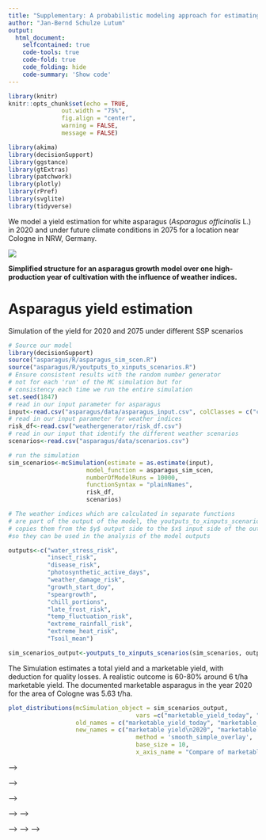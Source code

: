 ```yaml
---
title: "Supplementary: A probabilistic modeling approach for estimating white asparagus yield under future climate scenarios in Germany"
author: "Jan-Bernd Schulze Lutum"
output:
  html_document:
    selfcontained: true
    code-tools: true
    code-fold: true
    code_folding: hide
    code-summary: 'Show code'
---
```


```r
library(knitr)
knitr::opts_chunk$set(echo = TRUE,
               out.width = "75%", 
               fig.align = "center", 
               warning = FALSE, 
               message = FALSE) 

library(akima)
library(decisionSupport)
library(ggstance)
library(gtExtras)
library(patchwork)
library(plotly)
library(rPref)
library(svglite)
library(tidyverse)

```

We model a yield estimation for white asparagus (_Asparagus officinalis_ L.) in 2020 and under future climate conditions in 2075 for a location near Cologne in NRW, Germany. 

![](asparagus/Figures/conceptual.png)

**Simplified structure for an asparagus growth model over one high-production year of cultivation with the influence of weather indices. **

# Asparagus yield estimation

Simulation of the yield for 2020 and 2075 under different SSP scenarios

```r
# Source our model
library(decisionSupport)
source("asparagus/R/asparagus_sim_scen.R")
source("asparagus/R/youtputs_to_xinputs_scenarios.R")
# Ensure consistent results with the random number generator
# not for each 'run' of the MC simulation but for 
# consistency each time we run the entire simulation 
set.seed(1847)
# read in our input parameter for asparagus
input<-read.csv("asparagus/data/asparagus_input.csv", colClasses = c("character", "character", "character", "character", "numeric", "character","numeric"), sep = ",", dec = ".")
# read in our input parameter for weather indices
risk_df<-read.csv("weathergenerator/risk_df.csv")
# read in our input that identify the different weather scenarios
scenarios<-read.csv("asparagus/data/scenarios.csv")
```

```r
# run the simulation
sim_scenarios<-mcSimulation(estimate = as.estimate(input),
                      model_function = asparagus_sim_scen,
                      numberOfModelRuns = 10000,
                      functionSyntax = "plainNames",
                      risk_df,
                      scenarios) 
```

```r
# The weather indices which are calculated in separate functions 
# are part of the output of the model, the youtputs_to_xinputs_scenarios function
# copies them from the $y$ output side to the $x$ input side of the output lists
#so they can be used in the analysis of the model outputs

outputs<-c("water_stress_risk",
           "insect_risk",
           "disease_risk",
           "photosynthetic_active_days",
           "weather_damage_risk",
           "growth_start_doy",
           "speargrowth",
           "chill_portions",
           "late_frost_risk",
           "temp_fluctuation_risk",
           "extreme_rainfall_risk",
           "extreme_heat_risk",
           "Tsoil_mean")

sim_scenarios_output<-youtputs_to_xinputs_scenarios(sim_scenarios, outputs)

```

The Simulation estimates a total yield and a marketable yield, with deduction for quality losses. A realistic outcome is 60-80% around 6 t/ha marketable yield. The documented marketable asparagus in the year 2020 for the area of Cologne was 5.63 t/ha.

```r
plot_distributions(mcSimulation_object = sim_scenarios_output, 
                                    vars =c("marketable_yield_today", "marketable_yield_ssp1", "marketable_yield_ssp2", "marketable_yield_ssp3", "marketable_yield_ssp5"),
                   old_names = c("marketable_yield_today", "marketable_yield_ssp1", "marketable_yield_ssp2", "marketable_yield_ssp3", "marketable_yield_ssp5"),
                   new_names = c("marketable yield\n2020", "marketable yield\n2075 SSP1 scenario", "marketable yield\n2075 SSP2 scenario", "marketable yield\n2075 SSP3 scenario", "marketable yield\n2075 SSP5 scenario"),
                                    method = 'smooth_simple_overlay', 
                                    base_size = 10, 
                                    x_axis_name = "Compare of marketable yield outcomes")
```

<!-- For private schools:  -->

<!-- ```{r plot_dist_private, warning=FALSE, message=FALSE} -->
<!-- source("functions/plot_distributions.R") -->
<!-- plot_distributions(mcSimulation_object = garden_simulation_results,  -->
<!--                                     vars = c("NPV_garden_inclusive","NPV_garden_STEM_inclusive"), -->
<!--                    old_names = c("NPV_garden_inclusive","NPV_garden_STEM_inclusive"), -->
<!--                    new_names = c("NPV private school passive garden","NPV private school STEM garden"), -->
<!--                                     method = 'smooth_simple_overlay',  -->
<!--                                     base_size = 7,  -->
<!--                                     x_axis_name = "Comparative NPV outcomes") -->
<!-- ``` -->

<!-- The same results again but this time as boxplots: -->

<!-- ```{r plot_boxplot_public_private, warning=FALSE, message=FALSE} -->
<!-- source("functions/plot_distributions.R") -->
<!-- plot_distributions(mcSimulation_object = garden_simulation_results,  -->
<!--                    vars = c("NPV_garden_inclusive","NPV_garden_STEM_inclusive", "NPV_garden_public_school_inclusive", "NPV_garden_STEM_public_school_inclusive"), -->
<!--                    old_names = c("NPV_garden_inclusive","NPV_garden_STEM_inclusive", "NPV_garden_public_school_inclusive", "NPV_garden_STEM_public_school_inclusive"), -->
<!--                    new_names = c("Private school passive garden","Private school STEM garden", "Public school passive garden", "Public school STEM garden"), -->
<!--                                     method = "boxplot",  -->
<!--                                     base_size = 11,  -->
<!--                                     x_axis_name = "Net Present Value (NPV) outcomes (million VND)") -->

<!-- # ggsave("figures/Fig_3_Boxplots.png", width = 15, height = 8, units = "cm") -->
<!-- ``` -->

<!-- As boxplots and distributions for public schools: -->

<!-- ```{r plot_distboxplot_public, warning=FALSE, message=FALSE} -->
<!-- source("functions/plot_distributions.R") -->
<!-- plot_distributions(mcSimulation_object = garden_simulation_results,  -->
<!--                                     vars = c("NPV_garden_public_school_inclusive", "NPV_garden_STEM_public_school_inclusive"), -->
<!--                    old_names = c("NPV_garden_public_school_inclusive", "NPV_garden_STEM_public_school_inclusive"), -->
<!--                    new_names = c("NPV public school garden", "NPV public school garden with STEM"), -->
<!--                                     method = "boxplot_density",  -->
<!--                                     base_size = 7,  -->
<!--                                     x_axis_name = "NPV outcomes") -->
<!-- ``` -->

<!-- As boxplots and distributions for private schools: -->

<!-- ```{r plot_distboxplot_private, warning=FALSE, message=FALSE} -->
<!-- source("functions/plot_distributions.R") -->
<!-- plot_distributions(mcSimulation_object = garden_simulation_results,  -->
<!--                                     vars = c("NPV_garden_inclusive","NPV_garden_STEM_inclusive"), -->
<!--                    old_names = c("NPV_garden_inclusive","NPV_garden_STEM_inclusive"), -->
<!--                    new_names = c("Private school garden","Private school with STEM"), -->
<!--                                     method = "boxplot_density",  -->
<!--                                     base_size = 7,  -->
<!--                                     x_axis_name = "NPV outcomes") -->
<!-- ``` -->

<!-- ## Summary of results for the decision -->

<!-- Summary of the NPVs for the passive education garden and STEM options for private schools: -->

<!-- ```{r summary_private_decision, warning=FALSE, message=FALSE} -->
<!-- # Summary for private school passive and STEM gardens -->
<!-- summary(garden_simulation_results$y[1:2]) #"NPV_garden_inclusive"                    "NPV_garden_STEM_inclusive" -->
<!-- ``` -->


<!-- ```{r percentiles_private_decision, warning=FALSE, message=FALSE} -->
<!-- # Calculate the 5th and 95th percentiles for both scenarios -->
<!-- quantile(garden_simulation_results$y$NPV_garden_inclusive, probs = c(0.05, 0.95)) -->
<!-- quantile(garden_simulation_results$y$NPV_garden_STEM_inclusive, probs = c(0.05, 0.95)) -->
<!-- ``` -->

<!-- Summary of the NPVs for the passive education garden and STEM options for public schools: -->

<!-- ```{r summary_public_decision, warning=FALSE, message=FALSE} -->
<!-- # Summary for public school passive and STEM gardens -->
<!-- summary(garden_simulation_results$y[3:4]) #"NPV_garden_public_school_inclusive"      "NPV_garden_STEM_public_school_inclusive" -->
<!-- ``` -->

<!-- ```{r percentiles_public_decision, warning=FALSE, message=FALSE} -->
<!-- # Calculate the 5th and 95th percentiles for both scenarios -->
<!-- quantile(garden_simulation_results$y$NPV_garden_public_school_inclusive, probs = c(0.05, 0.95)) -->
<!-- quantile(garden_simulation_results$y$NPV_garden_STEM_public_school_inclusive, probs = c(0.05, 0.95)) -->
<!-- ``` -->

<!-- ## Child health outcomes -->

<!-- Summary of the child health outcomes for private and public schools: -->

<!-- ```{r summary_child_health, warning=FALSE, message=FALSE} -->
<!-- summary(garden_simulation_results$y[10:11]) #"health" "health_STEM"  -->
<!-- ``` -->

<!-- ```{r percentiles_child_health, warning=FALSE, message=FALSE} -->
<!-- # Calculate the 5th and 95th percentiles for both scenarios -->
<!-- quantile(garden_simulation_results$y$health, probs = c(0.05, 0.95)) -->
<!-- quantile(garden_simulation_results$y$health_STEM, probs = c(0.05, 0.95)) -->
<!-- ``` -->

<!-- ```{r plot_boxplot_health_public_private, warning=FALSE, message=FALSE} -->

<!-- # 9 #"biodiversity"   -->
<!-- # 10:11 "health" "health_STEM"  -->
<!-- # 12:13 costs # "total_costs" "total_costs_STEM" -->

<!-- plot_distributions(mcSimulation_object = garden_simulation_results,  -->
<!--                    vars = c("health", "health_STEM"), -->
<!--                    old_names = c("health", "health_STEM"), -->
<!--                    new_names = c("Health effect passive garden", "Health effect STEM garden"), -->
<!--                                     method = "boxplot",  -->
<!--                                     base_size = 11,  -->
<!--                                     x_axis_name = "Net Present Value (NPV) outcomes (million VND)") -->

<!-- # ggsave("figures/Fig_3_Boxplots.png", width = 15, height = 8, units = "cm") -->
<!-- ``` -->

<!-- ## Biodiversity outcomes -->

<!-- Summary of the biodiversity outcomes for the passive education garden and STEM options for private and public schools: -->

<!-- ```{r summary_biodiversity, warning=FALSE, message=FALSE} -->
<!-- summary(garden_simulation_results$y[9]) #"biodiversity" -->
<!-- ``` -->

<!-- ```{r percentiles_biodiversity, warning=FALSE, message=FALSE} -->
<!-- # Calculate the 5th and 95th percentiles for both scenarios -->
<!-- quantile(garden_simulation_results$y$biodiversity, probs = c(0.05, 0.95)) -->
<!-- ``` -->

<!-- ```{r plot_boxplot_biodiversity_public_private, warning=FALSE, message=FALSE} -->

<!-- # 9 #"biodiversity"   -->
<!-- # 10:11 "health" "health_STEM"  -->
<!-- # 12:13 costs # "total_costs" "total_costs_STEM" -->

<!-- plot_distributions(mcSimulation_object = garden_simulation_results,  -->
<!--                    vars = c("biodiversity"), -->
<!--                    old_names = c("biodiversity"), -->
<!--                    new_names = c("Environmental effect of garden"), -->
<!--                                     method = "boxplot",  -->
<!--                                     base_size = 11,  -->
<!--                                     x_axis_name = "Net Present Value (NPV) outcomes (million VND)") -->

<!-- # ggsave("figures/Fig_3_Boxplots.png", width = 15, height = 8, units = "cm") -->
<!-- ``` -->

<!-- ## Summary of costs #### -->

<!-- Total expected costs for a school garden with and without STEM education: -->

<!-- ```{r summary_costs, warning=FALSE, message=FALSE} -->
<!-- summary(garden_simulation_results$y[12:13])# "total_costs" "total_costs_STEM" -->
<!-- ``` -->

<!-- ## Cash flows -->

<!-- First year expected costs for a school garden: -->

<!-- ```{r summary_first_year_costs, warning=FALSE, message=FALSE} -->
<!-- summary(garden_simulation_results$y$Cashflow_garden1) -->
<!-- ``` -->

<!-- First year expected costs for a school garden with STEM education: -->

<!-- ```{r summary_first_year_costs_stem, warning=FALSE, message=FALSE} -->
<!-- summary(garden_simulation_results$y$Cashflow_garden_STEM1) -->
<!-- ``` -->

<!-- Cash flow plots of the garden option without formal STEM education. These are the expected returns for public and private schools over the intervention. -->

<!-- ```{r cashflow_garden, warning=FALSE, message=FALSE} -->
<!-- # Cashflow of the private garden option without formal STEM education -->

<!-- source("functions/plot_cashflow.R") -->
<!-- plot_cashflow_garden <- plot_cashflow(mcSimulation_object = garden_simulation_results,  -->
<!--               cashflow_var_name = "Cashflow_garden",  -->
<!--               facet_labels = "Private school passive garden") +  -->
<!--   theme(legend.position = "none", axis.title.y = element_blank(), -->
<!--         axis.title.x = element_blank(),  -->
<!--   axis.text.x = element_blank(), -->
<!--   axis.ticks.x = element_blank())   -->

<!-- # Cashflow of the private garden option with formal STEM education -->
<!-- source("functions/plot_cashflow.R") -->
<!-- plot_cashflow_STEM <- plot_cashflow(mcSimulation_object = garden_simulation_results,  -->
<!--               cashflow_var_name = "Cashflow_garden_STEM",  -->
<!--               facet_labels = "Private school STEM garden")+ -->
<!--   labs(y = "Cashflow (million VND)") +  -->
<!--   theme(legend.position = "none")   -->


<!-- # Cashflow of the public garden option without formal STEM education -->
<!-- plot_cashflow_garden_public <- plot_cashflow(mcSimulation_object = garden_simulation_results,  -->
<!--               cashflow_var_name = "Cashflow_garden_public",  -->
<!--               facet_labels = "Public school passive garden") +  -->
<!--   theme(legend.position = "none", axis.title.y = element_blank(), -->
<!--         axis.title.x = element_blank(),  -->
<!--   axis.text.x = element_blank(), -->
<!--   axis.ticks.x = element_blank(), -->
<!--   axis.text.y = element_blank(), -->
<!--   axis.ticks.y = element_blank())   -->

<!-- # Cashflow of the public garden option with formal STEM education -->

<!-- plot_cashflow_STEM_public <- plot_cashflow(mcSimulation_object = garden_simulation_results,  -->
<!--               cashflow_var_name = "Cashflow_garden_public",  -->
<!--               facet_labels = "Public school STEM garden") +  -->
<!--   theme(axis.title.y = element_blank(), -->
<!--   axis.text.y = element_blank(), -->
<!--   axis.ticks.y = element_blank()) -->

<!-- # # manually share axis label (not a feature of patchwork) -->
<!-- #  -->
<!-- # ylab <- plot_cashflow_garden$labels$y -->
<!-- # plot_cashflow_garden$labels$y <- plot_cashflow_STEM$labels$y <- " " -->
<!-- #  -->
<!-- # h_patch <- plot_cashflow_garden / plot_cashflow_STEM  -->
<!-- # # Use the tag label as a y-axis label -->
<!-- # wrap_elements(h_patch) + -->
<!-- #   labs(tag = "Cashflow") + -->
<!-- #   theme( -->
<!-- #     plot.tag = element_text(size = rel(1), angle = 90), -->
<!-- #     plot.tag.position = "left" -->
<!-- #   ) -->

<!-- # Determine global y-axis limits based on all cash flow data -->
<!-- y_limits <- range( -->
<!--   garden_simulation_results$y$Cashflow_garden1*.45, -->
<!--   garden_simulation_results$y$Cashflow_garden_STEM1*.45, -->
<!--   garden_simulation_results$y$Cashflow_garden_public1*.45, -->
<!--   garden_simulation_results$y$Cashflow_garden_STEM_public1*.45 -->
<!-- ) -->

<!-- # Apply uniform y-axis limits across all plots -->
<!-- plot_cashflow_garden <- plot_cashflow_garden + ylim(y_limits) -->
<!-- plot_cashflow_STEM <- plot_cashflow_STEM + ylim(y_limits) -->
<!-- plot_cashflow_garden_public <- plot_cashflow_garden_public + ylim(y_limits) -->
<!-- plot_cashflow_STEM_public <- plot_cashflow_STEM_public + ylim(y_limits) -->

<!-- # Arrange plots with patchwork -->
<!-- (plot_cashflow_garden / plot_cashflow_STEM) |  -->
<!-- (plot_cashflow_garden_public / plot_cashflow_STEM_public) -->

<!-- # ggsave("figures/Fig_4_cashflow.png", width=6, height=4)  -->

<!-- ``` -->

<!-- Summary of cashflow private school with passive garden -->

<!-- ```{r summary_cashflow_private_passive_garden} -->
<!-- summary(garden_simulation_results$y[15:18]) -->
<!-- ``` -->
<!-- Summary of cashflow private school with STEM garden -->

<!-- ```{r summary_cashflow_private_STEM_garden} -->
<!-- summary(garden_simulation_results$y[19:23]) -->
<!-- ``` -->

<!-- Summary of cashflow public school with passive garden -->

<!-- ```{r summary_cashflow_public_passive_garden} -->
<!-- summary(garden_simulation_results$y[24:28]) -->
<!-- ``` -->

<!-- Summary of cashflow public school with STEM garden -->

<!-- ```{r summary_cashflow_public_STEM_garden} -->
<!-- summary(garden_simulation_results$y[29:33]) -->
<!-- ``` -->

<!-- ## Projection to Latent Structures (PLS) -->

<!-- We use Projection to Latent Structures (PLS) model to assess the correlation strength and direction for model variables and outcome variables. The Partial Least Squares is fitted with the orthogonal scores algorithm with `pls::plsr`. -->

<!-- PLS for private schools:  -->

<!-- ```{r pls_private} -->

<!-- # For passive education garden option -->
<!-- source("functions/pls_model.R") -->
<!-- pls_result <- pls_model(object = garden_simulation_results, -->
<!--                 resultName = names(garden_simulation_results$y)[1], # the "NPV_garden_inclusive"  -->
<!--                                 ncomp = 1) -->
<!-- # read in the common input table -->
<!-- input_table <- read.csv("data/inputs_school_garden.csv") -->

<!-- label_private_school <- "Private school" -->

<!-- # source the plot function -->
<!-- source("functions/plot_pls.R") -->

<!-- plot_pls_garden <- plot_pls(plsrResults = pls_result,  -->
<!--                             input_table = input_table,  -->
<!--                             threshold = 0.9) +  -->
<!--   theme(legend.position = "none", axis.title.x = element_blank(),  -->
<!--   axis.text.x = element_blank(), -->
<!--   axis.ticks = element_blank()) + scale_x_continuous(limits = c(0, 7)) + ggtitle(label_private_school) +  -->
<!--   annotate(geom="text", x=5, y=2, label="Passive garden") -->

<!-- #For school garden with formal STEM education -->
<!-- pls_result_STEM <- pls_model(object = garden_simulation_results, -->
<!--                   resultName = names(garden_simulation_results$y)[2], # the "NPV_garden_STEM"  -->
<!--                                 ncomp = 1) -->

<!-- plot_pls_STEM <- plot_pls(plsrResults = pls_result_STEM,  -->
<!--                           input_table = input_table,  -->
<!--                           threshold = 0.9) +  -->
<!--   scale_x_continuous(limits = c(0, 7)) +  -->
<!--   annotate(geom="text", x=5, y=2, label="STEM garden") -->

<!-- plot_pls_garden / plot_pls_STEM  -->
<!-- ``` -->

<!-- ### Interpretation of PLS results for private schools -->

<!-- Garden options for private schools: -->

<!-- ```{r pls_posthoc_private_garden} -->

<!-- source("functions/pls_posthoc.R") -->
<!-- pls_posthoc(plsrResults = pls_result, threshold = 0.9) -->

<!-- ``` -->

<!-- STEM options for private schools:  -->

<!-- ```{r pls_posthoc_private_STEM} -->

<!-- pls_posthoc(plsrResults = pls_result_STEM, threshold = 0.9) -->

<!-- ``` -->

<!-- ## PLS for public schools:  -->

<!-- ```{r pls_public} -->

<!-- # For passive education garden option -->
<!-- source("functions/pls_model.R") -->

<!-- pls_result_garden_public <- pls_model(object = garden_simulation_results, -->
<!--                 resultName = names(garden_simulation_results$y)[3],  -->
<!--                 # "NPV_garden_public_school"  -->
<!--                                 ncomp = 1) -->
<!-- # read in the common input table -->
<!-- input_table <- read.csv("data/inputs_school_garden.csv") -->

<!-- label_public_school <- "Public school" -->

<!-- # source the plot function -->
<!-- source("functions/plot_pls.R") -->
<!-- plot_pls_garden_public <- plot_pls(pls_result_garden_public,  -->
<!--                             input_table = input_table, threshold = 0.9) + -->
<!--   theme(legend.position = "none", axis.title.x = element_blank(),  -->
<!--   axis.text.x = element_blank(), -->
<!--   axis.ticks = element_blank()) +  -->
<!--   scale_x_continuous(limits = c(0, 7)) + ggtitle(label_public_school) +  -->
<!--   annotate(geom="text", x=5, y=2, label="Passive garden") -->

<!-- #For school garden with formal STEM education -->
<!-- pls_result_STEM_public <- pls_model(object = garden_simulation_results, -->
<!--                   resultName = names(garden_simulation_results$y)[4],  -->
<!--                   # "NPV_garden_STEM_public_school" -->
<!--                                 ncomp = 1) -->

<!-- plot_pls_public_STEM <- plot_pls(pls_result_STEM_public,  -->
<!--                                  input_table = input_table, threshold = 0.9) + scale_x_continuous(limits = c(0, 7)) +  -->
<!--   annotate(geom="text", x=5, y=2, label="STEM garden") -->

<!-- plot_pls_garden_public / plot_pls_public_STEM  -->
<!-- ``` -->

<!-- ### Interpretation of PLS results for public schools -->

<!-- Garden option in public school:  -->

<!-- ```{r pls_posthoc_public_garden} -->

<!-- pls_posthoc(plsrResults = pls_result_garden_public, threshold = 0.9) -->

<!-- ``` -->

<!-- STEM option in public school:  -->

<!-- ```{r pls_posthoc_public_STEM} -->

<!-- pls_posthoc(plsrResults = pls_result_STEM_public, threshold = 0.9) -->

<!-- ``` -->


<!-- <!-- Exclude the specific PLS figure generation from supplementary but keep the general build up of the figure --> -->

<!-- ```{r save_pls, include = FALSE} -->

<!-- # Generate figure -->
<!-- # private and public schools VIP -->
<!-- public_pls <- plot_pls_garden / plot_pls_STEM + theme(legend.position = "none", axis.title.x = element_blank(),  -->
<!--   axis.text.x = element_blank(), -->
<!--   axis.ticks = element_blank())  # for the main title -->

<!-- public_pls / -->
<!-- plot_pls_garden_public / plot_pls_public_STEM + plot_layout(heights = c(6, 6, 7, 8)) -->

<!-- # ggsave("figures/Fig_5_VIP.png", width=8, height=7)  -->

<!-- ``` -->

<!-- ## Value of Information -->

<!-- Here we assess value of information with the `multi_EVPI` function. We calculate value of information in the form of Expected Value of Perfect Information (EVPI). -->

<!-- ```{r mc_table, warning=FALSE, message=FALSE} -->
<!-- # Subset the outputs from the mcSimulation function (y) by selecting the correct variables be sure to run the multi_EVPI only on the variables that we want. Find them with names(garden_simulation_results$y) -->
<!-- mcSimulation_table <- data.frame(garden_simulation_results$x,  -->
<!--                                  garden_simulation_results$y[1:4]) -->

<!-- # List of NPV variables to move to the last position (calculate 4 EVPIs only) -->
<!-- npvs_to_move <- c("NPV_garden_inclusive", "NPV_garden_STEM_inclusive",  -->
<!--                   "NPV_garden_public_school_inclusive", "NPV_garden_STEM_public_school_inclusive") -->

<!-- # Move NPV variables to the last position -->
<!-- mcSimulation_table <- mcSimulation_table %>% select(-all_of(npvs_to_move), all_of(npvs_to_move)) -->

<!-- ``` -->

<!-- Calculate EVPI: -->

<!-- ```{r evpi-general_calc} -->
<!-- # source("functions/multi_EVPI_test.R") -->
<!-- # evpi <- multi_EVPI_test(mc = mcSimulation_table, first_out_var = "NPV_garden_inclusive") -->
<!-- #  # save as a local .csv (takes ~ 15 minutes to run this) -->
<!-- # save(evpi,file="data/data_evpi.Rda") -->
<!--  load("data/data_evpi.Rda") -->
<!-- # open from saved file (last model run) - it is stable result / takes very long to run  -->

<!-- ``` -->

<!-- EVPI for private schools: -->

<!-- ```{r evpi_private_1} -->
<!-- #Value of information the garden intervention decision -->
<!--   source("functions/plot_evpi.R") -->
<!-- # plot_evpi_garden <- plot_evpi(EVPIresults = evpi, -->
<!-- #                             decision_vars = "NPV_garden_inclusive", -->
<!-- #                             new_names = "Garden", -->
<!-- #                           input_table = input_table, -->
<!-- #                           threshold = 10) + -->
<!-- # theme(legend.position = "none", axis.title.x = element_blank(), -->
<!-- # axis.text.x = element_blank(), -->
<!-- # axis.ticks = element_blank()) + -->
<!-- # scale_x_continuous(limits = c(0, 210)) -->
<!-- ``` -->

<!-- ```{r evpi_private_2} -->
<!-- # Value of information for the garden option with formal STEM education. -->
<!-- # using the results of the same multi_EVPI -->
<!-- # plot_evpi_STEM <- plot_evpi(EVPIresults = evpi, -->
<!-- #                             decision_vars = "NPV_garden_STEM_inclusive", -->
<!-- #                             new_names = "STEM garden pivate school", -->
<!-- #                             input_table = input_table, -->
<!-- #                             threshold = 10) + scale_x_continuous(limits = c(0, 30)) # + ggtitle(label_private_school) -->
<!-- # plot_evpi_garden / plot_evpi_STEM -->
<!-- ``` -->

<!-- EVPI for public schools: -->

<!-- ```{r evpi_public_1} -->

<!-- # Value of information for the public school garden option with no formal STEM education. -->

<!-- # using the results of the same multi_EVPI -->
<!-- # plot_evpi_public <- plot_evpi(evpi, decision_vars = "NPV_garden_public_school_inclusive", -->
<!-- #                             new_names = "Garden", -->
<!-- #                             input_table = input_table, -->
<!-- #                             threshold = 10) + -->
<!-- #   theme(legend.position = "none", axis.title.x = element_blank(), -->
<!-- #   axis.text.x = element_blank(), -->
<!-- #   axis.ticks = element_blank())  + -->
<!-- #   scale_x_continuous(limits = c(0, 30)) -->

<!-- ``` -->

<!-- ```{r evpi_public_2} -->

<!-- # Value of information for the public school garden option with formal STEM education. -->
<!-- # using the results of the same multi_EVPI -->
<!-- plot_evpi_public_STEM <- plot_evpi(evpi, decision_vars = "NPV_garden_STEM_public_school_inclusive",  -->
<!--                             new_names = "STEM garden public school", -->
<!--                             input_table = input_table,  -->
<!--                             threshold = 10)  +  -->
<!--   scale_x_continuous(limits = c(0, 30)) # + ggtitle(label_public_school) -->
<!-- plot_evpi_public_STEM -->
<!-- ``` -->

<!-- <!-- Exclude the specific EVPI figure generation from supplementary but keep the general build up of the figure --> -->

<!-- ```{r save_evpi, include = FALSE} -->

<!-- # Generate figure -->
<!-- # private and public schools EVPI -->
<!-- # public_evpi_together <- plot_evpi_garden / plot_evpi_STEM + -->
<!-- #   theme(legend.position = "none", axis.title.x = element_blank(), -->
<!-- #   axis.text.x = element_blank(), -->
<!-- #   axis.ticks = element_blank()) -->

<!-- # public_evpi_together / plot_evpi_public / plot_evpi_public_STEM + plot_layout(heights = c(0.2, 0.4, 0.3, 0.4)) -->

<!-- # plot_evpi_STEM <- plot_evpi_STEM + -->
<!-- #  theme(legend.position = "none", axis.title.x = element_blank(), -->
<!-- # axis.text.x = element_blank(), -->
<!-- # axis.ticks = element_blank()) -->
<!-- #  -->
<!-- # plot_evpi_STEM / plot_evpi_public_STEM -->

<!-- # ggsave("figures/Fig_8_EVPI.png", width=9, height=13)  -->

<!-- ``` -->


<!-- ## Pareto-optimal solutions  -->

<!-- Our Pareto-optimal solutions represent the best trade-offs among the objectives of biodiversity, child health, and economic return. By focusing on these Pareto-optimal points, the analysis highlights solutions where improvements in one objective cannot be achieved without some compromise in at least one other.  -->

<!-- ```{r pareto-optimal} -->
<!-- source("pareto/plot_pareto_scenarios.R") -->

<!-- final_plot -->

<!-- # Save the plot -->
<!-- # ggsave("figures/Fig_8_pareto_fronts.png", final_plot, width = 10, height = 8, bg = "white") -->

<!-- ``` -->

<!-- Controllable variables included: -->

<!-- ```{r pareto-controllable} -->
<!-- estimates = read.csv("data/inputs_school_garden.csv") -->
<!-- estimates = estimates[estimates$variable !="", ] -->

<!-- estimates[estimates$control_status == "controllable", ] -->

<!-- ``` -->

<!-- Variables that are considered out of the control of the decision maker included: -->

<!-- ```{r pareto_uncontrolled} -->
<!-- estimates[estimates$control_status != "controllable", ] -->

<!-- ``` -->

<!-- # Summarize objective results for the Pareto -->

<!-- An `rmoo::summary` of the values resulting from the `rmoo::nsga2` minimization of a fitness function using non-dominated sorting genetic algorithms - II (NSGA-IIs). Multiobjective evolutionary algorithms with 2500 random draws with the `decisionSupport::random`, a population size of 80  and 80 iterations (or 'generations' `maxiter`) in `rmoo::nsga2`.   -->

<!-- Load the results of a multi-objective optimization run with `load`, including the fitness values and population of solutions. Display the optimal results with `rmoo::summary`. The final `result@fitness` contains the fitness values for all solutions in the final generation of the optimization. The `rmoo:non_dominated_fronts()` identifies which solutions are Pareto-optimal. The `sweep` Filters the rescaled fitness matrix `mat` to retain only the Pareto-optimal solutions `front1_set` indices of Pareto-optimal solutions from `mat2` that includes only these Pareto-optimal solutions. For example, if `mat2` has 80 rows, but `front1_set` contains 24 indices, `set1` will be a 24×3 matrix. -->

<!-- ```{r pareto_create_set} -->
<!-- load(file="data/optimization_results/result_nostem_priv_new.RData") -->
<!-- #  loads the previously saved result object from an .RData file. The object -->
<!-- #  contains the results of a multi-objective optimization run, including the -->
<!-- #  fitness values and population of solutions. -->
<!-- rmoo::summary(result_nostem_priv) # displays a summary of the optimization results -->
<!-- mat = result_nostem_priv@fitness  -->
<!-- # contains the fitness values for all solutions in the final  -->
<!-- # generation of the optimization -->
<!-- front1_set = rmoo::non_dominated_fronts(result_nostem_priv)$fit[[1]] -->
<!-- # rmoo:non_dominated_fronts()  to identify which solutions are Pareto-optimal -->
<!-- mat2 = sweep(-mat, 2, c(100, 1, 100) , `*`) # retransform -->
<!-- # Filters the rescaled fitness matrix (mat2) to retain only the Pareto-optimal solutions. -->

<!-- # front1_set= indices of Pareto-optimal solutions from mat2 that includes only -->
<!-- # these Pareto-optimal solutions. Example: If mat2 has 200 rows, but front1_set -->
<!-- # contains 24 indices, set1 will be a 24 × 3 24×3 matrix. -->
<!-- set1 = mat2[front1_set, ] -->

<!-- # Repeat for other options -->
<!-- load(file="data/optimization_results/result_stem_priv_new.RData") -->
<!-- rmoo::summary(result_stem_priv) -->
<!-- mat = result_stem_priv@fitness -->
<!-- front1_set = rmoo::non_dominated_fronts(result_stem_priv)$fit[[1]] -->
<!-- mat2 = sweep(-mat, 2, c(100, 1, 100) , `*`) # retransform -->
<!-- set2_1 = mat2[front1_set, ] -->
<!-- set2 = set2_1[set2_1[, 1]>0, ] -->

<!-- load(file="data/optimization_results/result_nostem_pub_new.RData") -->
<!-- rmoo::summary(result_nostem_pub) -->
<!-- mat = result_nostem_pub@fitness -->
<!-- front1_set = rmoo::non_dominated_fronts(result_nostem_pub)$fit[[1]] -->
<!-- mat2 = sweep(-mat, 2, c(100, 1, 100) , `*`) # retransform -->
<!-- set3 = mat2[front1_set, ] -->

<!-- load(file="data/optimization_results/result_stem_pub_new.RData") -->
<!-- rmoo::summary(result_stem_pub) -->
<!-- mat = result_stem_pub@fitness -->
<!-- front1_set = rmoo::non_dominated_fronts(result_stem_pub)$fit[[1]] -->
<!-- mat2 = sweep(-mat, 2, c(100, 1, 100) , `*`) # retransform -->
<!-- set4 = mat2[front1_set, ] -->
<!-- ``` -->

<!-- <!-- -->
<!-- ## Example of Economic and Biodivesity options with Pareto optimal solutions -->

<!-- ```{r pareto_jitter} -->
<!-- # Import from saved .RData (takes a long time to run) -->
<!-- load(file="data/optimization_results/private_stem_500_200_100.RData") -->
<!-- rmoo::summary(result) -->
<!-- mat = result@fitness -->
<!-- front1_set = rmoo::non_dominated_fronts(result)$fit[[1]] -->
<!-- mat2 = sweep(-mat, 2, c(100, 1, 100) , `*`) # retransform -->
<!-- set2_1 = mat2[front1_set, ] -->
<!-- set2 = set2_1[set2_1[, 1]>0, ] -->

<!-- df_results <- as.data.frame(sweep(-mat, 2, c(100, 1, 100), `*`)) -->
<!-- colnames(df_results) <- c("Economic", "Biodiversity", "Health") -->

<!-- df_all_results <- as.data.frame(sweep(-mat, 2, c(100, 1, 100), `*`)) -->
<!-- colnames(df_all_results) <- c("Economic", "Biodiversity", "Health") -->

<!-- # Plot all 600 solutions -->
<!-- ggplot(df_all_results, aes(x = Economic, y = Biodiversity)) + -->
<!--   geom_jitter(alpha = 0.5, color = "grey", width = 0.2, height = 0.2) +  # Plot all points in grey -->
<!--   geom_point(data = df_results, aes(x = Economic, y = Biodiversity), color = "red") +  # Highlight Pareto points in red -->
<!--   labs(title = "Economic vs Biodiversity Trade-off", x = "Economic", y = "Biodiversity") + -->
<!--   theme_minimal() -->

<!-- ``` -->
<!-- --> -->

<!-- ## Plot of all options -->

<!-- ```{r pareto_objective_results} -->
<!-- # Plot Pareto results #### -->

<!-- # Filter outliers -->
<!-- set1 <- set1[set1[, 1] > 0, ] -->
<!-- set2 <- set2[set2[, 1] > 0, ] -->
<!-- set3 <- set3[set3[, 1] > 0, ] -->
<!-- set4 <- set4[set4[, 1] > 0, ] -->

<!-- set1 <- set1[set1[, 2] > 9.6, ] -->
<!-- set2 <- set2[set2[, 2] > 9.6, ] -->
<!-- set3 <- set3[set3[, 2] > 9.6, ] -->
<!-- set4 <- set4[set4[, 2] > 9.6, ] -->

<!-- library(plotly) -->
<!-- library(ggplot2) -->
<!-- library(cowplot) -->

<!-- pareto_3d_plot <- plot_ly() %>% -->
<!--   add_trace(x = set1[,1], y = set1[,2], z = set1[,3], -->
<!--             type = "scatter3d", mode = "markers", -->
<!--             marker = list(color = 'blue', size = 5), -->
<!--             name = 'private, no STEM') %>% -->
<!--   add_trace(x = set2[,1], y = set2[,2], z = set2[,3], -->
<!--             type = "scatter3d", mode = "markers", -->
<!--             marker = list(color = 'red', size = 5), -->
<!--             name = 'private, STEM') %>% -->
<!--   add_trace(x = set3[,1], y = set3[,2], z = set3[,3], -->
<!--             type = "scatter3d", mode = "markers", -->
<!--             marker = list(color = 'green', size = 5), -->
<!--             name = 'public, no STEM') %>% -->
<!--   add_trace(x = set4[,1], y = set4[,2], z = set4[,3], -->
<!--             type = "scatter3d", mode = "markers", -->
<!--             marker = list(color = 'orange', size = 5), -->
<!--             name = 'public, STEM') %>% -->
<!--   layout(scene = list(xaxis = list(title = 'economic'), -->
<!--                       yaxis = list(title = 'biodiversity'), -->
<!--                       zaxis = list(title = 'health'))) -->

<!-- pareto_3d_plot -->

<!-- ``` -->


<!-- ## Input data for the simulations  -->

<!-- ### Summary -->

<!-- Here we provide a summary of the garden intervention options. We do this with a summary table of the simulation results. We show the percentage of missing values as well as the mean, median and standard deviation (SD) for each output of our model simulations. We use the `gt_plt_summary()` from {gtExtras} and with options from {svglite}. The table shows the  name, the plot overview as well as the number of missing values, the mean, median and the standard deviation of the distribution for all variables that were fed into the model from our input table of uncertainty values.  -->

<!-- ```{r gtExtras_summary_x, warning=FALSE, message=FALSE} -->
<!-- # Subset the outputs from the mcSimulation function (y) to summarize only on the variables that we want. -->
<!-- # names(garden_simulation_results$x) -->
<!-- mcSimulation_table_x <- data.frame(garden_simulation_results$x[4:7]) #, 21:30, 32:41, 43:70, 73:76)  also of possible interest -->

<!--  gtExtras::gt_plt_summary(mcSimulation_table_x)  -->
<!-- # a summary table with missing, mean, median and sd -->

<!-- ``` -->

<!-- The table shows the variable name, the plot overview as well as the number of missing values, the mean, median and the standard deviation of the distribution for variables that calculated in the model. -->

<!-- <!-- mcSimulation_table_y <- data.frame(garden_simulation_results$y[1:11]) --> -->
<!-- <!-- gtExtras::gt_plt_summary(mcSimulation_table_y) --> -->

<!-- The full repository can be accessed at https://github.com/CWWhitney/urban_school_gardens -->

<!-- <!-- The git create a qr --> -->
<!-- <!-- library(qrcode) --> -->
<!-- <!-- qrcode_gen('https://github.com/CWWhitney/urban_school_gardens') --> -->

